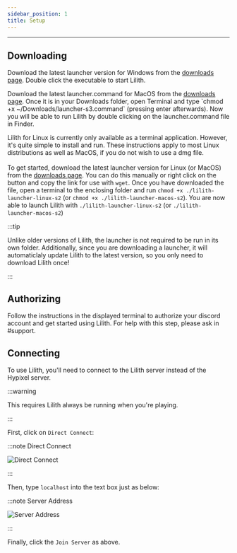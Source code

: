 ```yaml
---
sidebar_position: 1
title: Setup
---
```


---

## Downloading


<Tabs>
  <TabItem value="windows" label="Windows" default>
      <p>Download the latest launcher version for Windows from the <a href="/downloads">downloads page</a>. Double click the executable to start Lilith.</p>
  </TabItem>
  <TabItem value="macos" label="MacOS">
      <p>
          Download the latest launcher.command for MacOS from the <a href="/downloads">downloads page</a>.
          Once it is in your Downloads folder, open Terminal and type `chmod +x ~/Downloads/launcher-s3.command` (pressing enter afterwards).
          Now you will be able to run Lilith by double clicking on the launcher.command file in Finder.
      </p>
  </TabItem>
  <TabItem value="linux" label="Linux">
        <p>
            Lilith for Linux is currently only available as a terminal application. However, it's quite simple to install and run. These instructions apply to
            most Linux distributions as well as MacOS, if you do not wish to use a dmg file. <br/><br/>
            To get started, download the latest launcher version for Linux (or MacOS) from the <a href="/downloads">downloads page</a>.
            You can do this manually or right click on the button and copy the link for use with <code>wget</code>. Once you have downloaded the file,
            open a terminal to the enclosing folder and run <code>chmod +x ./lilith-launcher-linux-s2</code> (or <code>chmod +x ./lilith-launcher-macos-s2</code>). You are now able to launch Lilith with
            <code>./lilith-launcher-linux-s2</code> (or <code>./lilith-launcher-macos-s2</code>)
        </p>
  </TabItem>
</Tabs>



:::tip

Unlike older versions of Lilith, the launcher is not required to be run in its own folder.
Additionally, since you are downloading a launcher, it will automaticlaly update Lilith to the latest version,
so you only need to download Lilith once!

:::

## Authorizing

Follow the instructions in the displayed terminal to authorize your discord account and get started using Lilith. For help with this step, please ask in #support.

## Connecting

To use Lilith, you'll need to connect to the Lilith server instead of the Hypixel server.

:::warning

This requires Lilith always be running when you're playing.

:::

First, click on `Direct Connect`:

:::note Direct Connect

![Direct Connect](./direct_connect.png)

:::

Then, type `localhost` into the text box just as below:

:::note Server Address

![Server Address](./localhost.png)

:::

Finally, click the `Join Server` as above.
